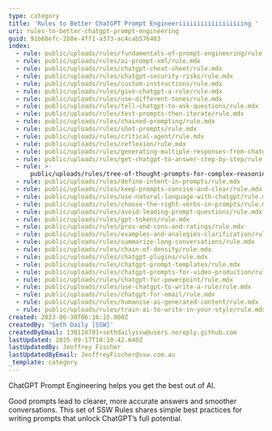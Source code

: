 ```yaml
---
type: category
title: 'Rules to Better ChatGPT Prompt Engineeriiiiiiiiiiiiiiiiiing '
uri: rules-to-better-chatgpt-prompt-engineering
guid: 91b60efc-2b8e-4ff1-a373-ac4cab576483
index:
  - rule: public/uploads/rules/fundamentals-of-prompt-engineering/rule.mdx
  - rule: public/uploads/rules/ai-prompt-xml/rule.mdx
  - rule: public/uploads/rules/chatgpt-cheat-sheet/rule.mdx
  - rule: public/uploads/rules/chatgpt-security-risks/rule.mdx
  - rule: public/uploads/rules/custom-instructions/rule.mdx
  - rule: public/uploads/rules/give-chatgpt-a-role/rule.mdx
  - rule: public/uploads/rules/use-different-tones/rule.mdx
  - rule: public/uploads/rules/tell-chatgpt-to-ask-questions/rule.mdx
  - rule: public/uploads/rules/test-prompts-then-iterate/rule.mdx
  - rule: public/uploads/rules/chained-prompting/rule.mdx
  - rule: public/uploads/rules/shot-prompts/rule.mdx
  - rule: public/uploads/rules/critical-agent/rule.mdx
  - rule: public/uploads/rules/reflexion/rule.mdx
  - rule: public/uploads/rules/generating-multiple-responses-from-chatgpt/rule.mdx
  - rule: public/uploads/rules/get-chatgpt-to-answer-step-by-step/rule.mdx
  - rule: >-
      public/uploads/rules/tree-of-thought-prompts-for-complex-reasoning/rule.mdx
  - rule: public/uploads/rules/define-intent-in-prompts/rule.mdx
  - rule: public/uploads/rules/keep-prompts-concise-and-clear/rule.mdx
  - rule: public/uploads/rules/use-natural-language-with-chatgpt/rule.mdx
  - rule: public/uploads/rules/choose-the-right-verbs-in-prompts/rule.mdx
  - rule: public/uploads/rules/avoid-leading-prompt-questions/rule.mdx
  - rule: public/uploads/rules/gpt-tokens/rule.mdx
  - rule: public/uploads/rules/pros-and-cons-and-ratings/rule.mdx
  - rule: public/uploads/rules/examples-and-analogies-clarification/rule.mdx
  - rule: public/uploads/rules/summarize-long-conversations/rule.mdx
  - rule: public/uploads/rules/chain-of-density/rule.mdx
  - rule: public/uploads/rules/chatgpt-plugins/rule.mdx
  - rule: public/uploads/rules/chatgpt-prompt-templates/rule.mdx
  - rule: public/uploads/rules/chatgpt-prompts-for-video-production/rule.mdx
  - rule: public/uploads/rules/chatgpt-for-powerpoint/rule.mdx
  - rule: public/uploads/rules/use-chatgpt-to-write-a-rule/rule.mdx
  - rule: public/uploads/rules/chatgpt-for-email/rule.mdx
  - rule: public/uploads/rules/humanise-ai-generated-content/rule.mdx
  - rule: public/uploads/rules/train-ai-to-write-in-your-style/rule.mdx
created: 2023-06-30T06:16:15.000Z
createdBy: 'Seth Daily [SSW]'
createdByEmail: 130118701+sethdailyssw@users.noreply.github.com
lastUpdated: 2025-09-17T10:10:42.640Z
lastUpdatedBy: Jeoffrey Fischer
lastUpdatedByEmail: JeoffreyFischer@ssw.com.au
_template: category
---
```


ChatGPT Prompt Engineering helps you get the best out of AI.

Good prompts lead to clearer, more accurate answers and smoother conversations. This set of SSW Rules shares simple best practices for writing prompts that unlock ChatGPT’s full potential.
